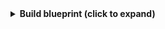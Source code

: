 <details>
<summary><b>Build blueprint (click to expand)</b></summary>

```json showLineNumbers
{
  "identifier": "build",
  "title": "Build",
  "icon": "AzureDevops",
  "schema": {
    "properties": {
      "status": {
        "type": "string",
        "title": "Status"
      },
      "result": {
        "type": "string",
        "title": "Result"
      },
      "queueTime": {
        "type": "string",
        "format": "date-time",
        "title": "Queue Time"
      },
      "startTime": {
        "type": "string",
        "format": "date-time",
        "title": "Start Time"
      },
      "finishTime": {
        "type": "string",
        "format": "date-time",
        "title": "Finish Time"
      },
      "definitionName": {
        "type": "string",
        "title": "Definition Name"
      },
      "requestedFor": {
        "type": "string",
        "title": "Requested For"
      },
      "link": {
        "type": "string",
        "format": "url",
        "title": "Link"
      }
    },
    "required": []
  },
  "mirrorProperties": {},
  "calculationProperties": {},
  "aggregationProperties": {},
  "relations": {
    "project": {
      "title": "Project",
      "target": "project",
      "required": true,
      "many": false
    }
  }
}
```

</details>
